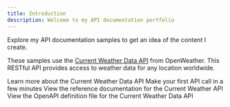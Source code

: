 ```yaml
---
title: Introduction
description: Welcome to my API documentation portfolio
---
```


Explore my API documentation samples to get an idea of the content I create.

These samples use the [Current Weather Data API](https://openweathermap.org/current) from OpenWeather. This RESTful API provides access to weather data for any location worldwide.

<CardGroup cols={2}>
  <Card title="Current Weather Data API overview" href="essentials/overview">
    Learn more about the Current Weather Data API
  </Card>
  <Card title="Get Started" href="tutorials/get-started">
    Make your first API call in a few minutes
  </Card>
  <Card title="API Reference" href="api-reference">
    View the reference documentation for the Current Weather API
  </Card>
  <Card title="OpenAPI definition file" href="https://github.com/ahervy/api-docs/blob/main/api-reference/openapi.yaml">
  View the OpenAPI definition file for the Current Weather Data API
</Card>
</CardGroup>